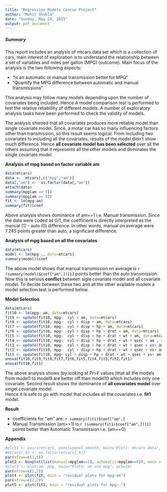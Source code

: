 ```yaml
---
title: "Regression Models Course Project"
author: "Mohit Shukla"
date: "Sunday, May 24, 2015"
output: pdf_document
---
```


##### Summary    

This report includes an analysis of mtcars data set which is a collection of cars, main interest of  exploration is to understand the relationship between a set of variables and miles per gallon (MPG) (outcome). Main focus of the analysis is the two following aspects:

* "Is an automatic or manual transmission better for MPG"
* "Quantify the MPG difference between automatic and manual transmissions"

This analysis may follow many models depending upon the number of covariates being included. Hence A model comparison test is performed to test the relative reliablility of different models. A number of exploratory analysis tasks have been performed to check the validity of models.

The analysis shwoed that all covariates produces more reliable model than single covariate model. Since, a motar car has so many influencing factors other than transmission, so this result seems logical.
From including two covariates to including all the covariates, results of the model didn't show much difference. Hence **all covariate model has been selected** over all the others assuming that it represents all the other models and dominates the single covariate model.


**Analysis of mpg based on factor variable am** 

```r
data(mtcars)
data <-  mtcars[,c("mpg","am")]
data[,"am"] <-  as.factor(data[,"am"])
attach(data)
summary(mpg[am == 1])
summary(mpg[am == 0])
fit <- lm(mpg~am)
summary(fit)$coef

```
Above analysis shows dominance of am==1 i.e. Manual transmission. Since the data were coded as 0/1, the coefficient is directly interpreted as the manual (1) - auto (0) difference. In other words, manual on average were 7.245 points greater than auto, a significant difference.

**Analysis of mpg based on all the covariates**

```r
data(mtcars)
model <- lm(mpg~., data=mtcars)
summary(model)$coef
```
The above model shows that manual transmission on average is `r (summary(model)$coef["am",])[1]` points better than the auto transmission.
Now this is serious **conflict** between sigle covariate model and all covariate model.
To decide between these two and all the other available models a model selection test is performed below.

**Model Selection**

```r

data(mtcars) 
fit10 <- lm(mpg~ am, data=mtcars)
fit9 <- update(fit10, mpg~  cyl + am, data=mtcars)
fit8 <- update(fit10, mpg~  cyl + disp + am, data=mtcars)
fit7 <- update(fit10, mpg~  cyl + disp + hp + am, data=mtcars)
fit6 <- update(fit10, mpg~  cyl + disp + hp + drat + am, data=mtcars)
fit5 <- update(fit10, mpg~  cyl + disp + hp + drat + wt + am, data=mtcars)
fit4 <- update(fit10, mpg~  cyl + disp + hp + drat + wt + qsec + am , data=mtcars)
fit3 <- update(fit10, mpg~  cyl + disp + hp + drat + wt + qsec + vs+ am , data=mtcars)
fit2 <- update(fit10, mpg~  cyl + disp + hp + drat + wt + qsec + vs+ am + gear, data=mtcars)
fit1 <- update(fit10, mpg~ cyl + disp + hp + drat + wt + qsec + vs+ am + gear + carb, data=mtcars)
anova(fit10,fit9,fit8,fit7,fit6,fit5,fit4,fit3,fit2,fit1)
anova(fit10,fit1)
```
The above analysis shows (by looking at Pr>F values )that all the models from model1 to model9 are better off than model10 which includes only one covariate.
Second result shows the dominance of **all covariates model** over singel covariate model.  
Hence it is safe to go with model that includes all the covariates i.e. **fit1** model.

**Result**

* coefficients for "am" are: `r summary(fit1)$coef["am",]`
* Manual Transmission (am==1) is `r (summary(fit1)$coef["am",])[1]` points better than Automatic Transmission i.e. (am==0)           

**Appendix**

```r
#plot1 <- pairs(mtcars, panel=panel.smooth, main="Plot1: mtcars data", col=3+(mtcars$am==1))
#mtcars[,9] <- as.factor(mtcars[,9])
par(mfrow=c(1,1))
plot2 <- boxplot(list(manual=mpg[am==1], automatic=mpg[am==0]), main = "Plot2: box plot for mpg~am" )
#plot3 <- plot(am, mpg, main="Plot3: am and mpg", pch=19)
par(mfrow=c(2,2))
plot4 <- plot(fit, main = "residual plots for mpg~am")
par(mfrow=c(2,2))
plot5 <- plot(fit1, main = "residual plots for mpg~.")
```







